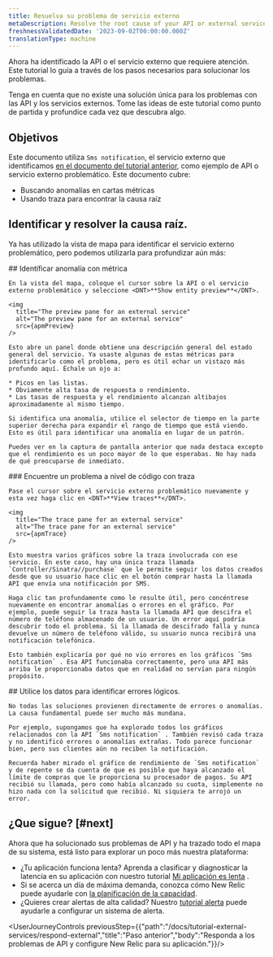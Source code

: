 ```yaml
---
title: Resuelva su problema de servicio externo
metaDescription: Resolve the root cause of your API or external service problems
freshnessValidatedDate: '2023-09-02T00:00:00.000Z'
translationType: machine
---
```




Ahora ha identificado la API o el servicio externo que requiere atención. Este tutorial lo guía a través de los pasos necesarios para solucionar los problemas.

Tenga en cuenta que no existe una solución única para los problemas con las API y los servicios externos. Tome las ideas de este tutorial como punto de partida y profundice cada vez que descubra algo.

## Objetivos

Este documento utiliza `Sms notification`, el servicio externo que identificamos [en el documento del tutorial anterior](/docs/tutorial-external-services/respond-external), como ejemplo de API o servicio externo problemático. Este documento cubre:

* Buscando anomalías en cartas métricas
* Usando traza para encontrar la causa raíz

## Identificar y resolver la causa raíz.

Ya has utilizado la vista de mapa para identificar el servicio externo problemático, pero podemos utilizarla para profundizar aún más:

<Steps>
  <Step>
    ## Identificar anomalía con métrica

    En la vista del mapa, coloque el cursor sobre la API o el servicio externo problemático y seleccione <DNT>**Show entity preview**</DNT>.

    <img
      title="The preview pane for an external service"
      alt="The preview pane for an external service"
      src={apmPreview}
    />

    Esto abre un panel donde obtiene una descripción general del estado general del servicio. Ya usaste algunas de estas métricas para identificarlo como el problema, pero es útil echar un vistazo más profundo aquí. Échale un ojo a:

    * Picos en las listas.
    * Obviamente alta tasa de respuesta o rendimiento.
    * Las tasas de respuesta y el rendimiento alcanzan altibajos aproximadamente al mismo tiempo.

    Si identifica una anomalía, utilice el selector de tiempo en la parte superior derecha para expandir el rango de tiempo que está viendo. Esto es útil para identificar una anomalía en lugar de un patrón.

    Puedes ver en la captura de pantalla anterior que nada destaca excepto que el rendimiento es un poco mayor de lo que esperabas. No hay nada de qué preocuparse de inmediato.
  </Step>

  <Step>
    ### Encuentre un problema a nivel de código con traza

    Pase el cursor sobre el servicio externo problemático nuevamente y esta vez haga clic en <DNT>**View traces**</DNT>.

    <img
      title="The trace pane for an external service"
      alt="The trace pane for an external service"
      src={apmTrace}
    />

    Esto muestra varios gráficos sobre la traza involucrada con ese servicio. En este caso, hay una única traza llamada `Controller/Sinatra//purchase` que le permite seguir los datos creados desde que su usuario hace clic en el botón comprar hasta la llamada API que envía una notificación por SMS.

    Haga clic tan profundamente como le resulte útil, pero concéntrese nuevamente en encontrar anomalías o errores en el gráfico. Por ejemplo, puede seguir la traza hasta la llamada API que descifra el número de teléfono almacenado de un usuario. Un error aquí podría descubrir todo el problema. Si la llamada de descifrado falla y nunca devuelve un número de teléfono válido, su usuario nunca recibirá una notificación telefónica.

    Esto también explicaría por qué no vio errores en los gráficos `Sms notification` . Esa API funcionaba correctamente, pero una API más arriba le proporcionaba datos que en realidad no servían para ningún propósito.
  </Step>

  <Step>
    ## Utilice los datos para identificar errores lógicos.

    No todas las soluciones provienen directamente de errores o anomalías. La causa fundamental puede ser mucho más mundana.

    Por ejemplo, supongamos que ha explorado todos los gráficos relacionados con la API `Sms notification` . También revisó cada traza y no identificó errores o anomalías extrañas. Todo parece funcionar bien, pero sus clientes aún no reciben la notificación.

    Recuerda haber mirado el gráfico de rendimiento de `Sms notification` y de repente se da cuenta de que es posible que haya alcanzado el límite de compras que le proporciona su procesador de pagos. Su API recibió su llamada, pero como había alcanzado su cuota, simplemente no hizo nada con la solicitud que recibió. Ni siquiera te arrojó un error.
  </Step>
</Steps>

## ¿Que sigue? [#next]

Ahora que ha solucionado sus problemas de API y ha trazado todo el mapa de su sistema, está listo para explorar un poco más nuestra plataforma:

* ¿Tu aplicación funciona lenta? Aprenda a clasificar y diagnosticar la latencia en su aplicación con nuestro tutorial [Mi aplicación es lenta](/docs/tutorial-app-slow/root-causes) .
* Si se acerca un día de máxima demanda, conozca cómo New Relic puede ayudarle con [la planificación de la capacidad](/docs/tutorial-peak-demand/get-started).
* ¿Quieres crear alertas de alta calidad? Nuestro [tutorial alerta](/docs/tutorial-create-alerts/create-new-relic-alerts/) puede ayudarle a configurar un sistema de alerta.

<UserJourneyControls previousStep={{"path":"/docs/tutorial-external-services/respond-external","title":"Paso anterior","body":"Responda a los problemas de API y configure New Relic para su aplicación."}}/>